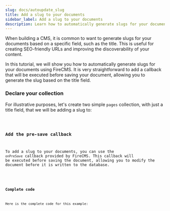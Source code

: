 ```yaml
---
slug: docs/autoupdate_slug
title: Add a slug to your documents
sidebar_label: Add a slug to your documents
description: Learn how to automatically generate slugs for your documents in Firestore using FireCMS. This tutorial will guide you through the process of adding a slug field to your collection, configuring a custom field to generate slugs based on a document's title, and ensuring that slugs are unique across your Firestore database. By leveraging FireCMS's custom field capabilities and Firestore's unique index constraints, you can streamline the process of creating SEO-friendly URLs for your documents, enhancing the user experience and discoverability of your CMS application.
---
```


When building a CMS, it is common to want to generate slugs for your documents
based on a specific field, such as the title. This is useful for creating
SEO-friendly URLs and improving the discoverability of your content.

In this tutorial, we will show you how to automatically generate slugs for your
documents using FireCMS. It is very straightforward to add a callback that will
be executed before saving your document, allowing you to generate the slug based
on the title field.

### Declare your collection

For illustrative purposes, let's create two simple `pages` collection, with just a title field, that we will
be adding a slug to:



<Code code={AddSlugSource} lang="tsx" />

### Add the pre-save callback

To add a slug to your documents, you can use the `onPreSave` callback provided by FireCMS.
This callback will be executed before saving the document, allowing you to modify the document before
it is written to the database.

<Code code={SlugCallbacksSource} lang="tsx" />


### Complete code

Here is the complete code for this example:

<Code code={FullCode} lang="tsx" />


